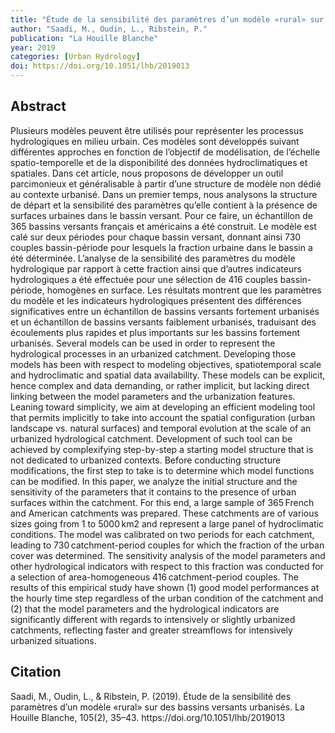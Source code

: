 ```yaml
---
title: "Étude de la sensibilité des paramètres d’un modèle «rural» sur des bassins versants urbanisés"
author: "Saadi, M., Oudin, L., Ribstein, P."
publication: "La Houille Blanche"
year: 2019
categories: [Urban Hydrology]
doi: https://doi.org/10.1051/lhb/2019013
---
```


## Abstract

Plusieurs modèles peuvent être utilisés pour représenter les processus hydrologiques en milieu urbain. Ces modèles sont développés suivant différentes approches en fonction de l'objectif de modélisation, de l'échelle spatio-temporelle et de la disponibilité des données hydroclimatiques et spatiales. Dans cet article, nous proposons de développer un outil parcimonieux et généralisable à partir d'une structure de modèle non dédié au contexte urbanisé. Dans un premier temps, nous analysons la structure de départ et la sensibilité des paramètres qu'elle contient à la présence de surfaces urbaines dans le bassin versant. Pour ce faire, un échantillon de 365 bassins versants français et américains a été construit. Le modèle est calé sur deux périodes pour chaque bassin versant, donnant ainsi 730 couples bassin-période pour lesquels la fraction urbaine dans le bassin a été déterminée. L'analyse de la sensibilité des paramètres du modèle hydrologique par rapport à cette fraction ainsi que d'autres indicateurs hydrologiques a été effectuée pour une sélection de 416 couples bassin-période, homogènes en surface. Les résultats montrent que les paramètres du modèle et les indicateurs hydrologiques présentent des différences significatives entre un échantillon de bassins versants fortement urbanisés et un échantillon de bassins versants faiblement urbanisés, traduisant des écoulements plus rapides et plus importants sur les bassins fortement urbanisés. Several models can be used in order to represent the hydrological processes in an urbanized catchment. Developing those models has been with respect to modeling objectives, spatiotemporal scale and hydroclimatic and spatial data availability. These models can be explicit, hence complex and data demanding, or rather implicit, but lacking direct linking between the model parameters and the urbanization features. Leaning toward simplicity, we aim at developing an efficient modeling tool that permits implicitly to take into account the spatial configuration (urban landscape vs. natural surfaces) and temporal evolution at the scale of an urbanized hydrological catchment. Development of such tool can be achieved by complexifying step-by-step a starting model structure that is not dedicated to urbanized contexts. Before conducting structure modifications, the first step to take is to determine which model functions can be modified. In this paper, we analyze the initial structure and the sensitivity of the parameters that it contains to the presence of urban surfaces within the catchment. For this end, a large sample of 365 French and American catchments was prepared. These catchments are of various sizes going from 1 to 5000 km2 and represent a large panel of hydroclimatic conditions. The model was calibrated on two periods for each catchment, leading to 730 catchment-period couples for which the fraction of the urban cover was determined. The sensitivity analysis of the model parameters and other hydrological indicators with respect to this fraction was conducted for a selection of area-homogeneous 416 catchment-period couples. The results of this empirical study have shown (1) good model performances at the hourly time step regardless of the urban condition of the catchment and (2) that the model parameters and the hydrological indicators are significantly different with regards to intensively or slightly urbanized catchments, reflecting faster and greater streamflows for intensively urbanized situations.

## Citation

Saadi, M., Oudin, L., & Ribstein, P. (2019). Étude de la sensibilité des paramètres d’un modèle «rural» sur des bassins versants urbanisés. La Houille Blanche, 105(2), 35–43. https://doi.org/10.1051/lhb/2019013
